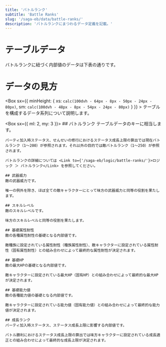 ```yaml
---
title: 'バトルランク'
subtitle: 'Battle Ranks'
slug: '/saga-eb/data/battle-ranks/'
description: 'バトルランクにまつわるデータ定義を記載。'
---
```





# テーブルデータ
<Box>
  バトルランクに紐づく内部値のデータは下表の通りです。

  <BattleRankData/>
</Box>

# データの見方
<Box sx={{ minHeight: { xs: `calc(100dvh - 64px - 8px - 50px - 24px - 80px)`, sm: `calc(100dvh - 48px - 8px - 54px - 24px - 80px)` } }} >
  テーブルを構成するデータ系列について説明します。

  <Box sx={{ ml: 2, my: 3 }}>
    ## バトルランク
    テーブルデータのキーに相当します。

    パーティ加入時ステータス、せんせいの修行におけるステータス成長上限の算出では現在バトルランク（1～200）が参照されます。それ以外の目的では敵バトルランク（1～250）が参照されます。

    バトルランクの詳細については <Link to={'/saga-eb/logic/battle-ranks/'}>ロジック ＞ バトルランク</Link> を参照してください。

    ## 武器威力
    敵の武器威力です。

    唯一の例外を除き、ほぼ全ての敵キャラクターにとって味方の武器威力と同等の役割を果たします。

    ## スキルレベル
    敵のスキルレベルです。

    味方のスキルレベルと同等の役割を果たします。

    ## 基礎属性耐性
    敵の各種属性耐性の基礎となる内部値です。

    敵種族に設定されている属性耐性（種族属性耐性）、敵キャラクターに設定されている属性耐性（固有属性耐性）との組み合わせによって最終的な属性耐性が決定されます。

    ## 基礎HP
    敵の最大HPの基礎となる内部値です。

    敵キャラクターに設定されている最大HP（固有HP）との組み合わせによって最終的な最大HPが決定されます。

    ## 基礎能力値
    敵の各種能力値の基礎となる内部値です。

    敵キャラクターに設定されている能力値（固有能力値）との組み合わせによって最終的な能力値が決定されます。

    ## 成長ランク
    パーティ加入時ステータス、ステータス成長上限に影響する内部値です。

    バトル勝利におけるステータス成長上限の算出では味方キャラクターに設定されている成長適正との組み合わせによって最終的な成長上限が決定されます。
  </Box>
</Box>
